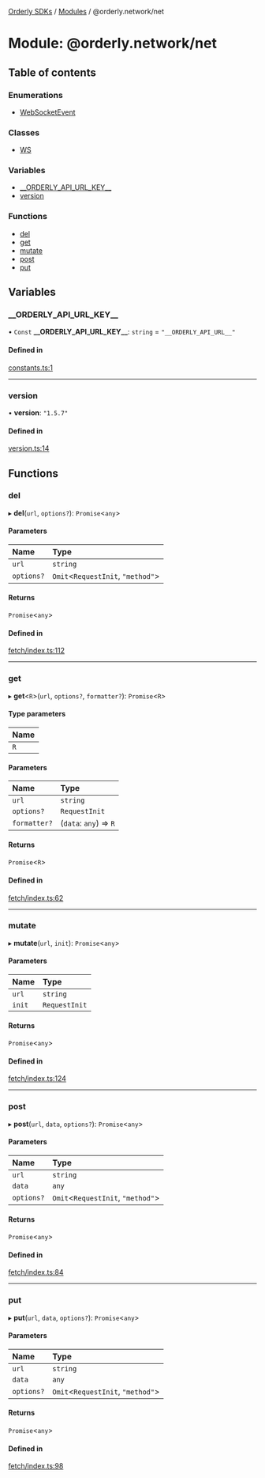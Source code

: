 [Orderly SDKs](/sdks/tech-doc/README) / [Modules](/sdks/tech-doc/modules) / @orderly.network/net

# Module: @orderly.network/net

## Table of contents

### Enumerations

- [WebSocketEvent](/sdks/tech-doc/enums/orderly_network_net.WebSocketEvent)

### Classes

- [WS](/sdks/tech-doc/classes/orderly_network_net.WS)

### Variables

- [\_\_ORDERLY\_API\_URL\_KEY\_\_](/sdks/tech-doc/modules/orderly_network_net#__orderly_api_url_key__)
- [version](/sdks/tech-doc/modules/orderly_network_net#version)

### Functions

- [del](/sdks/tech-doc/modules/orderly_network_net#del)
- [get](/sdks/tech-doc/modules/orderly_network_net#get)
- [mutate](/sdks/tech-doc/modules/orderly_network_net#mutate)
- [post](/sdks/tech-doc/modules/orderly_network_net#post)
- [put](/sdks/tech-doc/modules/orderly_network_net#put)

## Variables

### \_\_ORDERLY\_API\_URL\_KEY\_\_

• `Const` **\_\_ORDERLY\_API\_URL\_KEY\_\_**: `string` = `"__ORDERLY_API_URL__"`

#### Defined in

[constants.ts:1](https://github.com/OrderlyNetwork/js-sdk/blob/ba995f2/packages/net/src/constants.ts#L1)

___

### version

• **version**: ``"1.5.7"``

#### Defined in

[version.ts:14](https://github.com/OrderlyNetwork/js-sdk/blob/ba995f2/packages/net/src/version.ts#L14)

## Functions

### del

▸ **del**(`url`, `options?`): `Promise`\<`any`\>

#### Parameters

| Name | Type |
| :------ | :------ |
| `url` | `string` |
| `options?` | `Omit`\<`RequestInit`, ``"method"``\> |

#### Returns

`Promise`\<`any`\>

#### Defined in

[fetch/index.ts:112](https://github.com/OrderlyNetwork/js-sdk/blob/ba995f2/packages/net/src/fetch/index.ts#L112)

___

### get

▸ **get**\<`R`\>(`url`, `options?`, `formatter?`): `Promise`\<`R`\>

#### Type parameters

| Name |
| :------ |
| `R` |

#### Parameters

| Name | Type |
| :------ | :------ |
| `url` | `string` |
| `options?` | `RequestInit` |
| `formatter?` | (`data`: `any`) => `R` |

#### Returns

`Promise`\<`R`\>

#### Defined in

[fetch/index.ts:62](https://github.com/OrderlyNetwork/js-sdk/blob/ba995f2/packages/net/src/fetch/index.ts#L62)

___

### mutate

▸ **mutate**(`url`, `init`): `Promise`\<`any`\>

#### Parameters

| Name | Type |
| :------ | :------ |
| `url` | `string` |
| `init` | `RequestInit` |

#### Returns

`Promise`\<`any`\>

#### Defined in

[fetch/index.ts:124](https://github.com/OrderlyNetwork/js-sdk/blob/ba995f2/packages/net/src/fetch/index.ts#L124)

___

### post

▸ **post**(`url`, `data`, `options?`): `Promise`\<`any`\>

#### Parameters

| Name | Type |
| :------ | :------ |
| `url` | `string` |
| `data` | `any` |
| `options?` | `Omit`\<`RequestInit`, ``"method"``\> |

#### Returns

`Promise`\<`any`\>

#### Defined in

[fetch/index.ts:84](https://github.com/OrderlyNetwork/js-sdk/blob/ba995f2/packages/net/src/fetch/index.ts#L84)

___

### put

▸ **put**(`url`, `data`, `options?`): `Promise`\<`any`\>

#### Parameters

| Name | Type |
| :------ | :------ |
| `url` | `string` |
| `data` | `any` |
| `options?` | `Omit`\<`RequestInit`, ``"method"``\> |

#### Returns

`Promise`\<`any`\>

#### Defined in

[fetch/index.ts:98](https://github.com/OrderlyNetwork/js-sdk/blob/ba995f2/packages/net/src/fetch/index.ts#L98)
